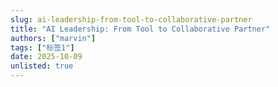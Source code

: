 ```yaml
---
slug: ai-leadership-from-tool-to-collaborative-partner
title: "AI Leadership: From Tool to Collaborative Partner"
authors: ["marvin"]
tags: ["标签1"]
date: 2025-10-09
unlisted: true
---
```


<!-- 
重要：日期一致性检查
- 文件名: 2025-10-09-ai-leadership-from-tool-to-collaborative-partner.mdx
- 前置数据日期: 2025-10-09
- 这些必须完全匹配以确保博客功能正常
- AI代理：编辑时请始终验证日期对齐
-->

<!-- 中文草稿：英文稳定后再翻译。 -->

